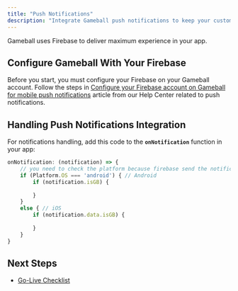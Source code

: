 ```yaml
---
title: "Push Notifications"
description: "Integrate Gameball push notifications to keep your customers informed about updates and rewards"
---
```


Gameball uses Firebase to deliver maximum experience in your app.

## Configure Gameball With Your Firebase

Before you start, you must configure your Firebase on your Gameball account. Follow the steps in [Configure your Firebase account on Gameball for mobile push notifications](https://help.gameball.co/en/articles/3522353-configure-your-firebase-account-on-gameball-for-mobile-push-notifications) article from our Help Center related to push notifications.

## Handling Push Notifications Integration

For notifications handling, add this code to the **`onNotification`** function in your app:

```javascript
onNotification: (notification) => {
    // you need to check the platform because firebase send the notification based on the platform
    if (Platform.OS === 'android') { // Android
        if (notification.isGB) {
            
        }
    }
    else { // iOS
        if (notification.data.isGB) {
            
        }
    }
}
```

## Next Steps

- [Go-Live Checklist](/installation-guide/react-native/go-live-checklist)
